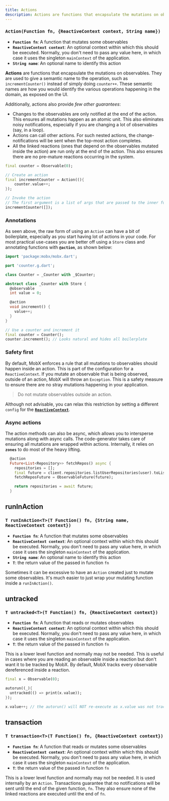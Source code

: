 ```yaml
---
title: Actions
description: Actions are functions that encapsulate the mutations on observables.
---
```


### `Action(Function fn, {ReactiveContext context, String name})`

- **`Function fn`**: A function that mutates some observables
- **`ReactiveContext context`**: An optional context within which this should be executed. Normally, you don't need to pass any value here, in which case it uses the singleton `mainContext` of the application.
- **`String name`**: An optional name to identify this action

**Actions** are functions that encapsulate the mutations on observables. They are used to give a semantic name to the operation, such as `incrementCounter()` instead of simply doing `counter++`. These semantic names are how you would identify the various operations happening in the domain, as exposed on the UI.

Additionally, actions also provide _few other guarantees_:

- Changes to the observables are only notified at the end of the action. This ensures all mutations happen as an atomic unit. This also eliminates noisy notifications, especially if you are changing a lot of observables (say, in a loop).
- Actions can call other actions. For such nested actions, the change-notifications will be sent when the top-most action completes.
- All the linked reactions (ones that depend on the observables mutated inside the action) are run only at the end of the action. This also ensures there are no pre-mature reactions occurring in the system.

```dart
final counter = Observable(0);

// Create an action
final incrementCounter = Action((){
    counter.value++;
});

// Invoke the action
// The first argument is a list of args that are passed to the inner function, which is empty in this case
incrementCounter([]);
```

### Annotations

As seen above, the raw form of using an `Action` can have a bit of boilerplate, especially as you start having lot of actions in your code. For most practical use-cases you are better off using a `Store` class and annotating functions with **`@action`**, as shown below:

```dart
import 'package:mobx/mobx.dart';

part 'counter.g.dart';

class Counter = _Counter with _$Counter;

abstract class _Counter with Store {
  @observable
  int value = 0;

  @action
  void increment() {
    value++;
  }
}

// Use a counter and increment it
final counter = Counter();
counter.increment(); // Looks natural and hides all boilerplate
```

### Safety first

By default, MobX enforces a rule that all mutations to observables should happen inside an action. This is part of the configuration for a `ReactiveContext`. If you mutate an observable that is being observed, outside of an action, MobX will throw an `Exception`. This is a safety measure to ensure there are no stray mutations happening in your application.

> Do not mutate observables outside an action.

Although not advisable, you can relax this restriction by setting a different `config` for the [**`ReactiveContext`**](/api/context#reactivecontext).

### Async actions

The action methods can also be async, which allows you to intersperse mutations along with async calls. The code-generator takes care of ensuring all mutations are wrapped within actions. Internally, it relies on **`zones`** to do most of the heavy lifting.

```dart
  @action
  Future<List<Repository>> fetchRepos() async {
    repositories = [];
    final future = client.repositories.listUserRepositories(user).toList();
    fetchReposFuture = ObservableFuture(future);

    return repositories = await future;
  }

```

## runInAction

### `T runInAction<T>(T Function() fn, {String name, ReactiveContext context})`

- **`Function fn`**: A function that mutates some observables
- **`ReactiveContext context`**: An optional context within which this should be executed. Normally, you don't need to pass any value here, in which case it uses the singleton `mainContext` of the application.
- **`String name`**: An optional name to identify this action
- **`T`**: the return value of the passed in function `fn`

Sometimes it can be excessive to have an `Action` created just to mutate some observables. It's much easier to just wrap your mutating function inside a `runInAction()`.

## untracked

### `T untracked<T>(T Function() fn, {ReactiveContext context})`

- **`Function fn`**: A function that reads or mutates observables
- **`ReactiveContext context`**: An optional context within which this should be executed. Normally, you don't need to pass any value here, in which case it uses the singleton `mainContext` of the application.
- **`T`**: the return value of the passed in function `fn`

This is a lower level function and normally may not be needed. This is useful in cases where you are reading an observable inside a reaction but don't want it to be tracked by MobX. By default, MobX tracks every observable dereferenced inside a reaction.

```dart
final x = Observable(0);

autorun((_){
  untracked(() => print(x.value));
});

x.value++; // the autorun() will NOT re-execute as x.value was not tracked
```

## transaction

### `T transaction<T>(T Function() fn, {ReactiveContext context})`

- **`Function fn`**: A function that reads or mutates some observables
- **`ReactiveContext context`**: An optional context within which this should be executed. Normally, you don't need to pass any value here, in which case it uses the singleton `mainContext` of the application.
- **`T`**: the return value of the passed in function `fn`

This is a lower level function and normally may not be needed. It is used internally by an `Action`. Transactions guarantee that no notifications will be sent until the end of the given function, `fn`. They also ensure none of the linked reactions are executed until the end of `fn`.
